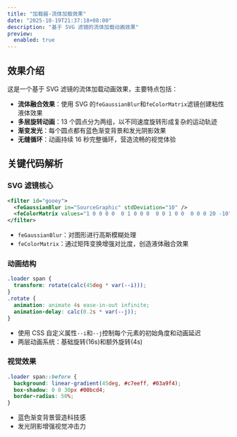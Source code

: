 ```yaml
---
title: "加载器-流体加载效果"
date: "2025-10-19T21:37:18+08:00"
description: "基于 SVG 滤镜的流体加载动画效果"
preview:
  enabled: true
---
```


## 效果介绍

这是一个基于 SVG 滤镜的流体加载动画效果，主要特点包括：

- **流体融合效果**：使用 SVG 的`feGaussianBlur`和`feColorMatrix`滤镜创建粘性液体效果
- **多层旋转动画**：13 个圆点分为两组，以不同速度旋转形成复杂的运动轨迹
- **渐变发光**：每个圆点都有蓝色渐变背景和发光阴影效果
- **无缝循环**：动画持续 16 秒完整循环，营造流畅的视觉体验

## 关键代码解析

### SVG 滤镜核心

```xml
<filter id="gooey">
  <feGaussianBlur in="SourceGraphic" stdDeviation="10" />
  <feColorMatrix values="1 0 0 0 0  0 1 0 0 0  0 0 1 0 0  0 0 0 20 -10" />
</filter>
```

- `feGaussianBlur`：对图形进行高斯模糊处理
- `feColorMatrix`：通过矩阵变换增强对比度，创造液体融合效果

### 动画结构

```css
.loader span {
  transform: rotate(calc(45deg * var(--i)));
}
.rotate {
  animation: animate 4s ease-in-out infinite;
  animation-delay: calc(0.2s * var(--j));
}
```

- 使用 CSS 自定义属性`--i`和`--j`控制每个元素的初始角度和动画延迟
- 两层动画系统：基础旋转(16s)和额外旋转(4s)

### 视觉效果

```css
.loader span::before {
  background: linear-gradient(45deg, #c7eeff, #03a9f4);
  box-shadow: 0 0 30px #00bcd4;
  border-radius: 50%;
}
```

- 蓝色渐变背景营造科技感
- 发光阴影增强视觉冲击力


<CodeViewer  />